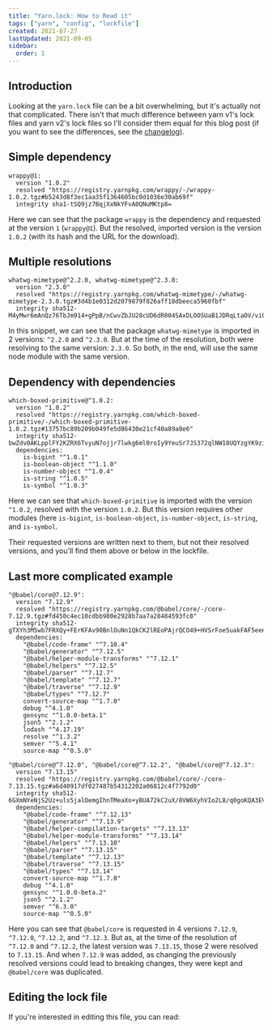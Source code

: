 ```yaml
---
title: "Yarn.lock: How to Read it"
tags: ["yarn", "config", "lockfile"]
created: 2021-07-27
lastUpdated: 2021-09-05
sidebar:
  order: 1
---
```



## Introduction

Looking at the `yarn.lock` file can be a bit overwhelming, but it's actually not that complicated. There isn't that much difference between yarn v1's lock files and yarn v2's lock files so I'll consider them equal for this blog post (if you want to see the differences, see the [changelog](https://dev.to/arcanis/introducing-yarn-2-4eh1#new-lockfile-format)).

## Simple dependency

```lock
wrappy@1:
  version "1.0.2"
  resolved "https://registry.yarnpkg.com/wrappy/-/wrappy-1.0.2.tgz#b5243d8f3ec1aa35f1364605bc0d1036e30ab69f"
  integrity sha1-tSQ9jz7BqjXxNkYFvA0QNuMKtp8=
```

Here we can see that the package `wrappy` is the dependency and requested at the version `1` (`wrappy@1`).
But the resolved, imported version is the version `1.0.2` (with its hash and the URL for the download).

## Multiple resolutions

```lock
whatwg-mimetype@^2.2.0, whatwg-mimetype@^2.3.0:
  version "2.3.0"
  resolved "https://registry.yarnpkg.com/whatwg-mimetype/-/whatwg-mimetype-2.3.0.tgz#3d4b1e0312d2079879f826aff18dbeeca5960fbf"
  integrity sha512-M4yMwr6mAnQz76TbJm914+gPpB/nCwvZbJU28cUD6dR004SAxDLOOSUaB1JDRqLtaOV/vi0IC5lEAGFgrjGv/g==
```

In this snippet, we can see that the package `whatwg-mimetype` is imported in 2 versions: `^2.2.0` and `^2.3.0`. But at the time of the resolution, both were resolving to the same version: `2.3.0`. So both, in the end, will use the same node module with the same version.

## Dependency with dependencies

```lock
which-boxed-primitive@^1.0.2:
  version "1.0.2"
  resolved "https://registry.yarnpkg.com/which-boxed-primitive/-/which-boxed-primitive-1.0.2.tgz#13757bc89b209b049fe5d86430e21cf40a89a8e6"
  integrity sha512-bwZdv0AKLpplFY2KZRX6TvyuN7ojjr7lwkg6ml0roIy9YeuSr7JS372qlNW18UQYzgYK9ziGcerWqZOmEn9VNg==
  dependencies:
    is-bigint "^1.0.1"
    is-boolean-object "^1.1.0"
    is-number-object "^1.0.4"
    is-string "^1.0.5"
    is-symbol "^1.0.3"
```

Here we can see that `which-boxed-primitive` is imported with the version `^1.0.2`, resolved with the version `1.0.2`. But this version requires other modules (here `is-bigint`, `is-boolean-object`, `is-number-object`, `is-string`, and `is-symbol`.

Their requested versions are written next to them, but not their resolved versions, and you'll find them above or below in the lockfile.

## Last more complicated example

```lock
"@babel/core@7.12.9":
  version "7.12.9"
  resolved "https://registry.yarnpkg.com/@babel/core/-/core-7.12.9.tgz#fd450c4ec10cdbb980e2928b7aa7a28484593fc8"
  integrity sha512-gTXYh3M5wb7FRXQy+FErKFAv90BnlOuNn1QkCK2lREoPAjrQCO49+HVSrFoe5uakFAF5eenS75KbO2vQiLrTMQ==
  dependencies:
    "@babel/code-frame" "^7.10.4"
    "@babel/generator" "^7.12.5"
    "@babel/helper-module-transforms" "^7.12.1"
    "@babel/helpers" "^7.12.5"
    "@babel/parser" "^7.12.7"
    "@babel/template" "^7.12.7"
    "@babel/traverse" "^7.12.9"
    "@babel/types" "^7.12.7"
    convert-source-map "^1.7.0"
    debug "^4.1.0"
    gensync "^1.0.0-beta.1"
    json5 "^2.1.2"
    lodash "^4.17.19"
    resolve "^1.3.2"
    semver "^5.4.1"
    source-map "^0.5.0"

"@babel/core@^7.12.0", "@babel/core@^7.12.2", "@babel/core@^7.12.3":
  version "7.13.15"
  resolved "https://registry.yarnpkg.com/@babel/core/-/core-7.13.15.tgz#a6d40917df027487b54312202a06812c4f7792d0"
  integrity sha512-6GXmNYeNjS2Uz+uls5jalOemgIhnTMeaXo+yBUA72kC2uX/8VW6XyhVIo2L8/q0goKQA3EVKx0KOQpVKSeWadQ==
  dependencies:
    "@babel/code-frame" "^7.12.13"
    "@babel/generator" "^7.13.9"
    "@babel/helper-compilation-targets" "^7.13.13"
    "@babel/helper-module-transforms" "^7.13.14"
    "@babel/helpers" "^7.13.10"
    "@babel/parser" "^7.13.15"
    "@babel/template" "^7.12.13"
    "@babel/traverse" "^7.13.15"
    "@babel/types" "^7.13.14"
    convert-source-map "^1.7.0"
    debug "^4.1.0"
    gensync "^1.0.0-beta.2"
    json5 "^2.1.2"
    semver "^6.3.0"
    source-map "^0.5.0"
```

Here you can see that `@babel/core` is requested in 4 versions `7.12.9`, `^7.12.0`, `^7.12.2`, and `^7.12.3`. But as, at the time of the resolution of `^7.12.0` and `^7.12.2`, the latest version was `7.13.15`, those 2 were resolved to `7.13.15`.
And when `7.12.9` was added, as changing the previously resolved versions could lead to breaking changes, they were kept and `@babel/core` was duplicated.

## Editing the lock file

If you're interested in editing this file, you can read:

<LinkCard
  title="Yarn.lock: How to Update it"
  href="/projects/posts/yarn/yarn-lock-how-to-update-it/"
/>
